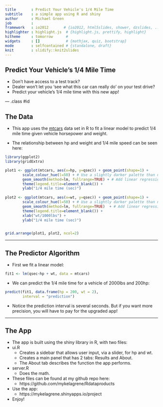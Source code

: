 ```yaml
---
title       : Predict Your Vehicle's 1/4 Mile Time
subtitle    : a simple app using R and shiny
author      : Michael Green
job         : 
framework   : io2012       # {io2012, html5slides, shower, dzslides, ...}
highlighter : highlight.js  # {highlight.js, prettify, highlight}
hitheme     : tomorrow      # 
widgets     : []            # {mathjax, quiz, bootstrap}
mode        : selfcontained # {standalone, draft}
knit        : slidify::knit2slides
---
```


## Predict Your Vehicle's 1/4 Mile Time

* Don't have access to a test track?
* Dealer won't let you 'see what this car can really do' on your test drive?
* Predict your vehicle's 1/4 mile time with this new app!

--- .class #id 

## The Data

* This app uses the [mtcars](https://stat.ethz.ch/R-manual/R-devel/library/datasets/html/mtcars.html) data set in R to fit a linear model to predict 1/4 mile time given vehicle horsepower and weight.

* The relationship between hp and weight and 1/4 mile speed can be seen here:


```r
library(ggplot2)
library(gridExtra)

plot1 <- ggplot(mtcars, aes(x=hp, y=qsec)) + geom_point(shape=1) +
        scale_colour_hue(l=50) + # Use a slightly darker palette than normal
        geom_smooth(method=lm, fullrange=TRUE) + # Add linear regression lines
        theme(legend.title=element_blank()) +
        ylab("1/4 mile time (sec)")
        
plot2 <- ggplot(mtcars, aes(x=wt, y=qsec)) + geom_point(shape=1) +
        scale_colour_hue(l=50) + # Use a slightly darker palette than normal
        geom_smooth(method=lm, fullrange=TRUE)  + # Add linear regression lines
        theme(legend.title=element_blank()) +
        xlab("wt/1000lbs") +
        ylab("1/4 mile time (sec)")
                    

grid.arrange(plot1, plot2, ncol=2)
```

---

## The Predictor Algorithm

* First we fit a linear model:
```r
fit1 <- lm(qsec~hp + wt, data = mtcars)
```

* We can predict the 1/4 mile time for a vehicle of 2000lbs and 200hp:
```r
predict(fit1, data.frame(hp = 200, wt = 2),
        interval = "prediction")
```

* Notice the prediction interval is several seconds. But if you want more precision, you will have to pay for the upgraded app!

---

## The App

* The app is built using the shiny library in R, with two files:
* ui.R 
    + Creates a sidebar that allows user input, via a slider, for hp and wt. 
    + Creates a main panel that has 2 tabs: Results and About. 
    + The About tab describes the function the app performs. 
* server.R
    + Does the math.
* These files can be found at my github repo here:
    + https://github.com/mykelagrene/Rdataproducts
* Use the app:
    + https://mykelagrene.shinyapps.io/project
* Enjoy!




